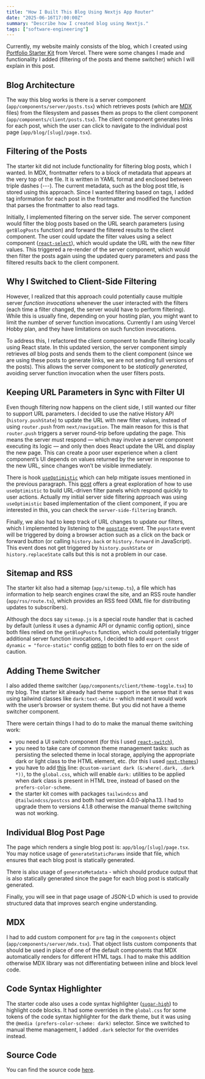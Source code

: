 ```yaml
---
title: "How I Built This Blog Using Nextjs App Router"
date: "2025-06-16T17:00:00Z"
summary: "Describe how I created blog using Nextjs."
tags: ["software-engineering"]
---
```


Currently, my website mainly consists of the blog, which I created using [Portfolio Starter Kit](https://vercel.com/templates/next.js/portfolio-starter-kit) from Vercel.
There were some changes I made and functionality I added (filtering of the posts and theme switcher) which I will explain in this post.

## Blog Architecture

The way this blog works is there is a server component (`app/components/server/posts.tsx`) which retrieves posts (which are [MDX](https://nextjs.org/docs/app/guides/mdx) files) from
the filesystem and passes them as props to the client component (`app/components/client/posts.tsx`). The client
component generates links for each post, which the user can click to navigate to the individual post page
(`app/blog/[slug]/page.tsx`).

## Filtering of the Posts

The starter kit did not include functionality for filtering blog posts, which I wanted.
In MDX, frontmatter refers to a block of metadata that appears at the very top of the file.
It is written in YAML format and enclosed between triple dashes (---).
The current metadata, such as the blog post title, is stored using this approach.
Since I wanted filtering based on tags, I added tag information for each post in the frontmatter and modified the function that parses the frontmatter to also read tags.

Initially, I implemented filtering on the server side. The server
component would filter the blog posts based on the URL search parameters (using `getBlogPosts` function)
and forward the filtered results to the client component. The user could
update the filter values using a select component ([`react-select`](https://react-select.com/)), which would
update the URL with the new filter values. This triggered a re-render of
the server component, which would then filter the posts again using the
updated query parameters and pass the filtered results back to the client component.

## Why I Switched to Client-Side Filtering

However, I realized that this approach could potentially cause multiple server
_function invocations_ whenever the user interacted with the filters (each
time a filter changed, the server would have to perform filtering).
While this is usually fine, depending on your hosting plan, you might
want to limit the number of server function invocations.
Currently I am using Vercel Hobby plan, and they have limitations on such
function invocations.

To address this, I refactored the client component to handle filtering
locally using React state. In this updated version, the server component
simply retrieves _all_ blog posts and sends them to the client component (since
we are using these posts to generate links, we are not sending full versions
of the posts). This allows the server component to be _statically generated_, avoiding server
function invocation when the user filters posts.

## Keeping URL Parameters in Sync with Filter UI

Even though filtering now happens on the client side, I still wanted our filter
to support URL parameters. I decided to use the native History API (`history.pushState`) to update the URL
with new filter values, instead of using `router.push` from `next/navigation`.
The main reason for this is that `router.push` triggers a server round-trip before updating the page.
This means the server must respond — which may involve a server component executing its logic — and only then
does React update the URL and display the new page. This can create a poor user experience when a client component’s UI depends on values returned by the server in response
to the new URL, since changes won’t be visible immediately.

There is hook [`useOptimistic`](https://react.dev/reference/react/useOptimistic) which can help mitigate issues mentioned in the previous paragraph.
This [post](https://buildui.com/posts/instant-search-params-with-react-server-components)
offers a great exploration of how to use `useOptimistic` to build URL-driven filter panels which respond quickly to user actions.
Actually my initial server side filtering approach was using `useOptimistic` based implementation of the client component, if you are interested in this,
you can check the `server-side-filtering` branch.

Finally, we also had to keep track of URL changes to update our filters, which I implemented by listening to the [`popstate`](https://developer.mozilla.org/en-US/docs/Web/API/Window/popstate_event) event.
The `popstate` event will be triggered by doing a browser action such as a click on the back or forward button (or calling `history.back` or `history.forward` in JavaScript).
This event does not get triggered by `history.pushState` or `history.replaceState` calls but this is not a problem in our case.

## Sitemap and RSS

The starter kit also had a sitemap (`app/sitemap.ts`), a file which has information to help search engines crawl the site,
and an RSS route handler (`app/rss/route.ts`), which provides an RSS feed (XML file for distributing updates to subscribers).

Although the docs say `sitemap.js` is a special route handler that is cached by default (unless it uses a dynamic API or dynamic config option),
since both files relied on the `getBlogPosts` function, which could potentially trigger additional server
function invocations, I decided to add `export const dynamic = "force-static"` config [option](https://nextjs.org/docs/app/api-reference/file-conventions/route-segment-config) to both files to err on the side of caution.

## Adding Theme Switcher

I also added theme switcher (`app/components/client/theme-toggle.tsx`) to my blog. The starter kit already had
theme support in the sense that it was using tailwind classes like
`dark:text-white` - which meant it would work with the user’s browser or
system theme. But you did not have a theme switcher component.

There were certain things I had to do to make the manual theme switching work:

- you need a UI switch component (for this I used [`react-switch`](https://github.com/markusenglund/react-switch)),
- you need to take care of common theme management tasks: such as persisting the selected theme in local storage, applying the appropriate dark or light class to the HTML element, etc. (for this I used [`next-themes`](https://github.com/pacocoursey/next-themes))
- you have to add [this](https://tailwindcss.com/docs/dark-mode#toggling-dark-mode-manually) line: `@custom-variant dark (&:where(.dark, .dark *))`,
  to the `global.css`, which will enable `dark:` utilities to be applied when dark class is present in HTML tree, instead of
  based on the `prefers-color-scheme`.
- the starter kit comes with packages `tailwindcss` and `@tailwindcss/postcss` and both had version 4.0.0-alpha.13. I
  had to upgrade them to versions 4.1.8 otherwise the manual theme switching was not working.

## Individual Blog Post Page

The page which renders a single blog post is: `app/blog/[slug]/page.tsx`. You may notice usage of `generateStaticParams` inside that file,
which ensures that each blog post is statically generated.

There is also usage of `generateMetadata` -
which should produce output that is also statically generated since the page for each blog post is statically generated.

Finally, you will see in that page usage of JSON-LD which is used to provide structured data that improves search engine understanding.

## MDX

I had to add custom component for `pre` tag in the `components` object (`app/components/server/mdx.tsx`).
That object lists custom components that should be used in place of one of the default components that MDX automatically renders for different HTML tags.
I had to make this addition otherwise MDX library was not differentiating between inline and block level code.

## Code Syntax Highlighter

The starter code also uses a code syntax highlighter ([`sugar-high`](https://github.com/huozhi/sugar-high)) to highlight code blocks.
It had some overrides in the `global.css` for some tokens of the code syntax highlighter for the dark theme,
but it was using the `@media (prefers-color-scheme: dark)` selector. Since we switched to manual
theme management, I added `.dark` selector for the overrides instead.

## Source Code

You can find the source code [here](https://github.com/gmoniava/personal-site).
